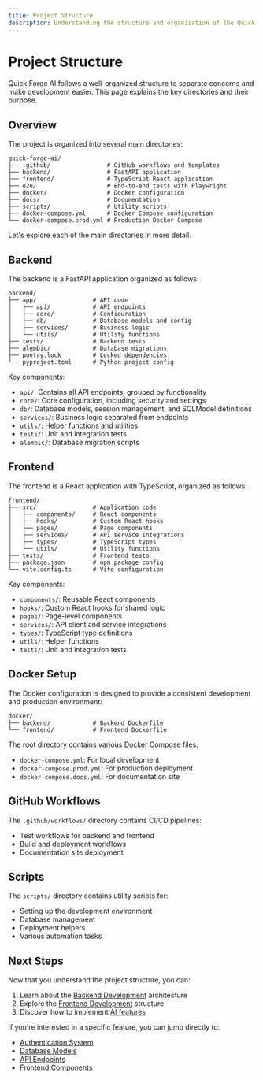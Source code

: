```yaml
---
title: Project Structure
description: Understanding the structure and organization of the Quick Forge AI project.
---
```


# Project Structure

Quick Forge AI follows a well-organized structure to separate concerns and make development easier. This page explains the key directories and their purpose.

## Overview

The project is organized into several main directories:

```
quick-forge-ai/
├── .github/                # GitHub workflows and templates
├── backend/                # FastAPI application
├── frontend/               # TypeScript React application
├── e2e/                    # End-to-end tests with Playwright
├── docker/                 # Docker configuration
├── docs/                   # Documentation
├── scripts/                # Utility scripts
├── docker-compose.yml      # Docker Compose configuration
└── docker-compose.prod.yml # Production Docker Compose
```

Let's explore each of the main directories in more detail.

## Backend

The backend is a FastAPI application organized as follows:

```
backend/
├── app/                # API code
│   ├── api/            # API endpoints
│   ├── core/           # Configuration
│   ├── db/             # Database models and config
│   ├── services/       # Business logic
│   └── utils/          # Utility functions
├── tests/              # Backend tests
├── alembic/            # Database migrations
├── poetry.lock         # Locked dependencies
└── pyproject.toml      # Python project config
```

Key components:
- `api/`: Contains all API endpoints, grouped by functionality
- `core/`: Core configuration, including security and settings
- `db/`: Database models, session management, and SQLModel definitions
- `services/`: Business logic separated from endpoints
- `utils/`: Helper functions and utilities
- `tests/`: Unit and integration tests
- `alembic/`: Database migration scripts

## Frontend

The frontend is a React application with TypeScript, organized as follows:

```
frontend/
├── src/                # Application code
│   ├── components/     # React components
│   ├── hooks/          # Custom React hooks
│   ├── pages/          # Page components
│   ├── services/       # API service integrations
│   ├── types/          # TypeScript types
│   └── utils/          # Utility functions
├── tests/              # Frontend tests
├── package.json        # npm package config
└── vite.config.ts      # Vite configuration
```

Key components:
- `components/`: Reusable React components
- `hooks/`: Custom React hooks for shared logic
- `pages/`: Page-level components
- `services/`: API client and service integrations
- `types/`: TypeScript type definitions
- `utils/`: Helper functions
- `tests/`: Unit and integration tests

## Docker Setup

The Docker configuration is designed to provide a consistent development and production environment:

```
docker/
├── backend/            # Backend Dockerfile
└── frontend/           # Frontend Dockerfile
```

The root directory contains various Docker Compose files:
- `docker-compose.yml`: For local development
- `docker-compose.prod.yml`: For production deployment
- `docker-compose.docs.yml`: For documentation site

## GitHub Workflows

The `.github/workflows/` directory contains CI/CD pipelines:
- Test workflows for backend and frontend
- Build and deployment workflows
- Documentation site deployment

## Scripts

The `scripts/` directory contains utility scripts for:
- Setting up the development environment
- Database management
- Deployment helpers
- Various automation tasks

## Next Steps

Now that you understand the project structure, you can:

1. Learn about the [Backend Development](/en/docs/backend) architecture
2. Explore the [Frontend Development](/en/docs/frontend) structure
3. Discover how to implement [AI features](/en/docs/ai-integration)

If you're interested in a specific feature, you can jump directly to:
- [Authentication System](/en/docs/backend/authentication)
- [Database Models](/en/docs/backend/database)
- [API Endpoints](/en/docs/backend/api-endpoints)
- [Frontend Components](/en/docs/frontend/components) 